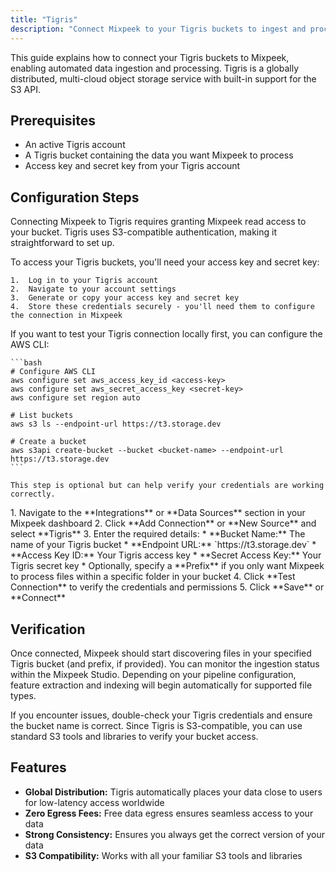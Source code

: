```yaml
---
title: "Tigris"
description: "Connect Mixpeek to your Tigris buckets to ingest and process your data."
---
```


<Note>
  This guide explains how to connect your Tigris buckets to Mixpeek, enabling automated data ingestion and processing. Tigris is a globally distributed, multi-cloud object storage service with built-in support for the S3 API.
</Note>

## Prerequisites

*   An active Tigris account
*   A Tigris bucket containing the data you want Mixpeek to process
*   Access key and secret key from your Tigris account

## Configuration Steps

Connecting Mixpeek to Tigris requires granting Mixpeek read access to your bucket. Tigris uses S3-compatible authentication, making it straightforward to set up.

<Steps>
  <Step title="Get Tigris Credentials">
    To access your Tigris buckets, you'll need your access key and secret key:

    1.  Log in to your Tigris account
    2.  Navigate to your account settings
    3.  Generate or copy your access key and secret key
    4.  Store these credentials securely - you'll need them to configure the connection in Mixpeek
  </Step>

  <Step title="Configure AWS CLI (Optional)">
    If you want to test your Tigris connection locally first, you can configure the AWS CLI:

    ```bash
    # Configure AWS CLI
    aws configure set aws_access_key_id <access-key>
    aws configure set aws_secret_access_key <secret-key>
    aws configure set region auto

    # List buckets
    aws s3 ls --endpoint-url https://t3.storage.dev

    # Create a bucket
    aws s3api create-bucket --bucket <bucket-name> --endpoint-url https://t3.storage.dev
    ```

    This step is optional but can help verify your credentials are working correctly.
  </Step>

  <Step title="Add Tigris Connection in Mixpeek">
    1.  Navigate to the **Integrations** or **Data Sources** section in your Mixpeek dashboard
    2.  Click **Add Connection** or **New Source** and select **Tigris**
    3.  Enter the required details:
        *   **Bucket Name:** The name of your Tigris bucket
        *   **Endpoint URL:** `https://t3.storage.dev`
        *   **Access Key ID:** Your Tigris access key
        *   **Secret Access Key:** Your Tigris secret key
        *   Optionally, specify a **Prefix** if you only want Mixpeek to process files within a specific folder in your bucket
    4.  Click **Test Connection** to verify the credentials and permissions
    5.  Click **Save** or **Connect**
  </Step>
</Steps>

## Verification

Once connected, Mixpeek should start discovering files in your specified Tigris bucket (and prefix, if provided). You can monitor the ingestion status within the Mixpeek Studio. Depending on your pipeline configuration, feature extraction and indexing will begin automatically for supported file types.

If you encounter issues, double-check your Tigris credentials and ensure the bucket name is correct. Since Tigris is S3-compatible, you can use standard S3 tools and libraries to verify your bucket access.

## Features

* **Global Distribution:** Tigris automatically places your data close to users for low-latency access worldwide
* **Zero Egress Fees:** Free data egress ensures seamless access to your data
* **Strong Consistency:** Ensures you always get the correct version of your data
* **S3 Compatibility:** Works with all your familiar S3 tools and libraries
